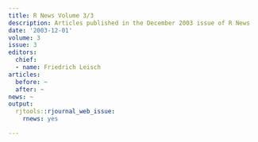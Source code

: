 ```yaml
---
title: R News Volume 3/3
description: Articles published in the December 2003 issue of R News
date: '2003-12-01'
volume: 3
issue: 3
editors:
  chief:
  - name: Friedrich Leisch
articles:
  before: ~
  after: ~
news: ~
output:
  rjtools::rjournal_web_issue:
    rnews: yes

---
```

